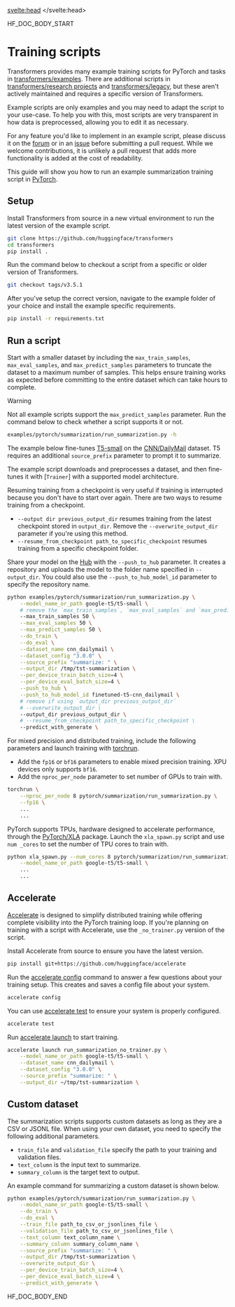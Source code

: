 <script lang="ts">
let fw: "pt" | "tf" = "pt";
onMount(() => {
    const urlParams = new URLSearchParams(window.location.search);
    fw = urlParams.get("fw") || "pt";
});
</script>
<svelte:head>
  <meta name="hf:doc:metadata" content={metadata} >
</svelte:head>

<!--HF DOCBUILD BODY START-->

HF_DOC_BODY_START

<!--Copyright 2022 The HuggingFace Team. All rights reserved.

Licensed under the Apache License, Version 2.0 (the "License"); you may not use this file except in compliance with
the License. You may obtain a copy of the License at

http://www.apache.org/licenses/LICENSE-2.0

Unless required by applicable law or agreed to in writing, software distributed under the License is distributed on
an "AS IS" BASIS, WITHOUT WARRANTIES OR CONDITIONS OF ANY KIND, either express or implied. See the License for the
specific language governing permissions and limitations under the License.

⚠️ Note that this file is in Markdown but contain specific syntax for our doc-builder (similar to MDX) that may not be
rendered properly in your Markdown viewer.

-->

# Training scripts

Transformers provides many example training scripts for PyTorch and tasks in [transformers/examples](https://github.com/huggingface/transformers/tree/main/examples). There are additional scripts in [transformers/research projects](https://github.com/huggingface/transformers-research-projects/) and [transformers/legacy](https://github.com/huggingface/transformers/tree/main/examples/legacy), but these aren't actively maintained and requires a specific version of Transformers.

Example scripts are only examples and you may need to adapt the script to your use-case. To help you with this, most scripts are very transparent in how data is preprocessed, allowing you to edit it as necessary.

For any feature you'd like to implement in an example script, please discuss it on the [forum](https://discuss.huggingface.co/) or in an [issue](https://github.com/huggingface/transformers/issues) before submitting a pull request. While we welcome contributions, it is unlikely a pull request that adds more functionality is added at the cost of readability.

This guide will show you how to run an example summarization training script in [PyTorch](https://github.com/huggingface/transformers/tree/main/examples/pytorch/summarization).

## Setup

Install Transformers from source in a new virtual environment to run the latest version of the example script.

```bash
git clone https://github.com/huggingface/transformers
cd transformers
pip install .
```

Run the command below to checkout a script from a specific or older version of Transformers.

```bash
git checkout tags/v3.5.1
```

After you've setup the correct version, navigate to the example folder of your choice and install the example specific requirements.

```bash
pip install -r requirements.txt
```

## Run a script

Start with a smaller dataset by including the `max_train_samples`, `max_eval_samples`, and `max_predict_samples` parameters to truncate the dataset to a maximum number of samples. This helps ensure training works as expected before committing to the entire dataset which can take hours to complete.

> [!WARNING]
> Not all example scripts support the `max_predict_samples` parameter. Run the command below to check whether a script supports it or not.
> ```bash
> examples/pytorch/summarization/run_summarization.py -h
> ```

The example below fine-tunes [T5-small](https://huggingface.co/google-t5/t5-small) on the [CNN/DailyMail](https://huggingface.co/datasets/abisee/cnn_dailymail) dataset. T5 requires an additional `source_prefix` parameter to prompt it to summarize.

The example script downloads and preprocesses a dataset, and then fine-tunes it with [`Trainer`] with a supported model architecture.

Resuming training from a checkpoint is very useful if training is interrupted because you don't have to start over again. There are two ways to resume training from a checkpoint.

* `--output dir previous_output_dir` resumes training from the latest checkpoint stored in `output_dir`. Remove the `--overwrite_output_dir` parameter if you're using this method.
* `--resume_from_checkpoint path_to_specific_checkpoint` resumes training from a specific checkpoint folder.

Share your model on the [Hub](https://huggingface.co/) with the `--push_to_hub` parameter. It creates a repository and uploads the model to the folder name specified in `--output_dir`. You could also use the `--push_to_hub_model_id` parameter to specify the repository name.

```bash
python examples/pytorch/summarization/run_summarization.py \
    --model_name_or_path google-t5/t5-small \
    # remove the `max_train_samples`, `max_eval_samples` and `max_predict_samples` if everything works
    --max_train_samples 50 \
    --max_eval_samples 50 \
    --max_predict_samples 50 \
    --do_train \
    --do_eval \
    --dataset_name cnn_dailymail \
    --dataset_config "3.0.0" \
    --source_prefix "summarize: " \
    --output_dir /tmp/tst-summarization \
    --per_device_train_batch_size=4 \
    --per_device_eval_batch_size=4 \
    --push_to_hub \
    --push_to_hub_model_id finetuned-t5-cnn_dailymail \
    # remove if using `output_dir previous_output_dir`
    # --overwrite_output_dir \
    --output_dir previous_output_dir \
    # --resume_from_checkpoint path_to_specific_checkpoint \
    --predict_with_generate \
```

For mixed precision and distributed training, include the following parameters and launch training with [torchrun](https://pytorch.org/docs/stable/elastic/run.html).

* Add the `fp16` or `bf16` parameters to enable mixed precision training. XPU devices only supports `bf16`.
* Add the `nproc_per_node` parameter to set number of GPUs to train with.

```bash
torchrun \
    --nproc_per_node 8 pytorch/summarization/run_summarization.py \
    --fp16 \
    ...
    ...
```

PyTorch supports TPUs, hardware designed to accelerate performance, through the [PyTorch/XLA](https://github.com/pytorch/xla/blob/master/README.md) package. Launch the `xla_spawn.py` script and use `num _cores` to set the number of TPU cores to train with.

```bash
python xla_spawn.py --num_cores 8 pytorch/summarization/run_summarization.py \
    --model_name_or_path google-t5/t5-small \
    ...
    ...
```

## Accelerate

[Accelerate](https://huggingface.co/docs/accelerate) is designed to simplify distributed training while offering complete visibility into the PyTorch training loop. If you're planning on training with a script with Accelerate, use the `_no_trainer.py` version of the script.

Install Accelerate from source to ensure you have the latest version.

```bash
pip install git+https://github.com/huggingface/accelerate
```

Run the [accelerate config](https://huggingface.co/docs/accelerate/package_reference/cli#accelerate-config) command to answer a few questions about your training setup. This creates and saves a config file about your system.

```bash
accelerate config
```

You can use [accelerate test](https://huggingface.co/docs/accelerate/package_reference/cli#accelerate-test) to ensure your system is properly configured.

```bash
accelerate test
```

Run [accelerate launch](https://huggingface.co/docs/accelerate/package_reference/cli#accelerate-launch) to start training.

```bash
accelerate launch run_summarization_no_trainer.py \
    --model_name_or_path google-t5/t5-small \
    --dataset_name cnn_dailymail \
    --dataset_config "3.0.0" \
    --source_prefix "summarize: " \
    --output_dir ~/tmp/tst-summarization \
```

## Custom dataset

The summarization scripts supports custom datasets as long as they are a CSV or JSONL file. When using your own dataset, you need to specify the following additional parameters.

* `train_file` and `validation_file` specify the path to your training and validation files.
* `text_column` is the input text to summarize.
* `summary_column` is the target text to output.

An example command for summarizing a custom dataset is shown below.

```bash
python examples/pytorch/summarization/run_summarization.py \
    --model_name_or_path google-t5/t5-small \
    --do_train \
    --do_eval \
    --train_file path_to_csv_or_jsonlines_file \
    --validation_file path_to_csv_or_jsonlines_file \
    --text_column text_column_name \
    --summary_column summary_column_name \
    --source_prefix "summarize: " \
    --output_dir /tmp/tst-summarization \
    --overwrite_output_dir \
    --per_device_train_batch_size=4 \
    --per_device_eval_batch_size=4 \
    --predict_with_generate \
```


<!--HF DOCBUILD BODY END-->

HF_DOC_BODY_END

